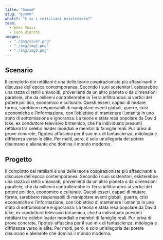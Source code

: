 ```yaml
---
title: "Gummm"
slug: "gummm"
whatif: "E se i rettiliani esistessero?"
team:
  - Anna Rossi
  - Luca Bianchi
images:
  - "./img/cover.png"
  - "./img/img1.png"
  - "./img/img2.png"
---
```



## Scenario

Il complotto dei rettiliani è una delle teorie cospirazioniste più affascinanti e discusse dell’epoca contemporanea.
Secondo i suoi sostenitori, esisterebbe una razza di rettili umanoidi, provenienti da un altro pianeta o da dimensioni parallele, che da millenni controllerebbe la Terra infiltrandosi ai vertici del potere politico, economico e culturale. Questi esseri, capaci di mutare forma, sarebbero responsabili di manipolare eventi globali, guerre, crisi economiche e l'informazione, con l’obiettivo di mantenere l’umanità in uno stato di sottomissione e ignoranza.
La teoria è stata resa popolare da David Icke, ex conduttore televisivo britannico, che ha individuato presunti rettiliani tra celebri leader mondiali e membri di famiglie reali. Pur priva di prove concrete, l’ipotesi affascina per il suo mix di fantascienza, mitologia e diffidenza verso le élite. Per molti, però, è solo un’allegoria del potere disumano e alienante che domina il mondo moderno.

<OptimizedImage src="./img/cover.png" alt="Cover" />

## Progetto
Il complotto dei rettiliani è una delle teorie cospirazioniste più affascinanti e discusse dell’epoca contemporanea.
Secondo i suoi sostenitori, esisterebbe una razza di rettili umanoidi, provenienti da un altro pianeta o da dimensioni parallele, che da millenni controllerebbe la Terra infiltrandosi ai vertici del potere politico, economico e culturale. Questi esseri, capaci di mutare forma, sarebbero responsabili di manipolare eventi globali, guerre, crisi economiche e l'informazione, con l’obiettivo di mantenere l’umanità in uno stato di sottomissione e ignoranza.
La teoria è stata resa popolare da David Icke, ex conduttore televisivo britannico, che ha individuato presunti rettiliani tra celebri leader mondiali e membri di famiglie reali. Pur priva di prove concrete, l’ipotesi affascina per il suo mix di fantascienza, mitologia e diffidenza verso le élite. Per molti, però, è solo un’allegoria del potere disumano e alienante che domina il mondo moderno.

<OptimizedImage src="./img/cover.png" alt="Cover" />


